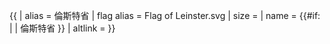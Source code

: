 {{ {{{1<noinclude>|country showdata</noinclude>}}}
| alias = 倫斯特省
| flag alias = Flag of Leinster.svg
| size = {{{size|}}}
| name = {{#if: {{{name|}}} | {{{name|}}} | 倫斯特省 }}
| altlink = {{{altlink|}}}
}}<noinclude>
</noinclude>